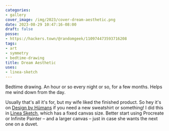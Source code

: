 ```yaml
---
categories:
- gallery
cover_image: /img/2023/cover-dream-aesthetic.png
date: 2023-08-29 10:47:16-08:00
draft: false
posse:
- https://hackers.town/@randomgeek/110974473593716208
tags:
- art
- symmetry
- bedtime-drawing
title: Dream Aesthetic
uses:
- linea-sketch
---
```


Bedtime drawing.
An hour or so every night or so, for a few months.
Helps me wind down from the day.

Usually that's all it's for, but my wife liked the finished product.
So hey it's on [Design by Hümans][dbh] if you need a new sweatshirt or something!
I did this in [Linea Sketch][linea], which has a fixed canvas size.
Better start using Procreate or Infinite Painter – and a larger canvas –
just in case she wants the next one on a duvet.

[dbh]: https://www.designbyhumans.com/shop/pullover-hoodie/dream-aesthetic/1924278/
[linea]: https://linea-app.com/
